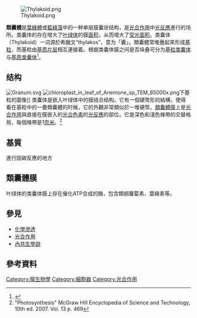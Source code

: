 {{expand|time=2011-03-27}} 
[[File:Thylakoid.png|thumb]]

'''類囊體'''是[[葉綠體|葉綠體]]或[[藍綠藻|藍綠藻]]中的一种单层膜囊状结构，是[[光合作用|光合作用]]中[[光反應|光反應]]進行的场所。类囊体的存在增大了[[叶绿体|叶绿体]]的膜[[面积|面积]]，从而增大了[[受光面积|受光面积]]。类囊体（Thylakoid）一词源於希臘文“thylakos”，意为「囊」。類囊體常堆疊起來形成[[基粒|基粒]]，而基粒由[[基质片层|基质片层]]相互連接着。根据类囊体膜之间是否垛叠可分为[[基粒类囊体|基粒类囊体]]与[[基质类囊体|基质类囊体]]<ref>{{cite journal |last1=Pribil |first1=Mathias |last2=Labs |first2=Mathias |last3=Leister |first3=Dario |title=Structure and dynamics of thylakoids in land plants |journal=Journal of Experimental Botany |date=2014-05 |volume=65 |issue=8 |pages=1955–1972 |doi=10.1093/jxb/eru090}}</ref>。

== 结构 ==
[[Image:Granum.svg|thumb]]
[[Image:chloroplast_in_leaf_of_Anemone_sp_TEM_85000x.png|thumb]]下基粒的圖像]]
类囊体是嵌入叶绿体{{le|基质 (流体)|Stroma (fluid)|基质}}中的膜结合结构。它有一個硬幣形的結構，使得看在基粒中的一疊類囊體的时候，它的外觀非常類似於一堆硬幣。[[類囊體膜|類囊體膜]]上是[[光合作用|光合作用]]與直接在膜嵌入的[[光合色素|光合色素]]的[[光反應|光反應]]的部位。它是深色和淺色條帶的交替格局，每個條帶是1[[奈米|奈米]]。<ref>"Photosynthesis" McGraw Hill Encyclopedia of Science and Technology, 10th ed. 2007. Vol. 13 p. 469</ref>

==基質==
進行固碳反應的地方

==類囊體膜==
叶绿体的类囊体膜上存在催化ATP合成的酶，包含類胡蘿蔔素、葉綠素等。

== 參見 ==
*[[化學滲透|化學滲透]]
*[[光合作用|光合作用]]
*[[內共生學說|內共生學說]]

== 參考資料 ==
{{Reflist}}

[[Category:膜生物學|Category:膜生物學]]
[[Category:細胞器|Category:細胞器]]
[[Category:光合作用|Category:光合作用]]